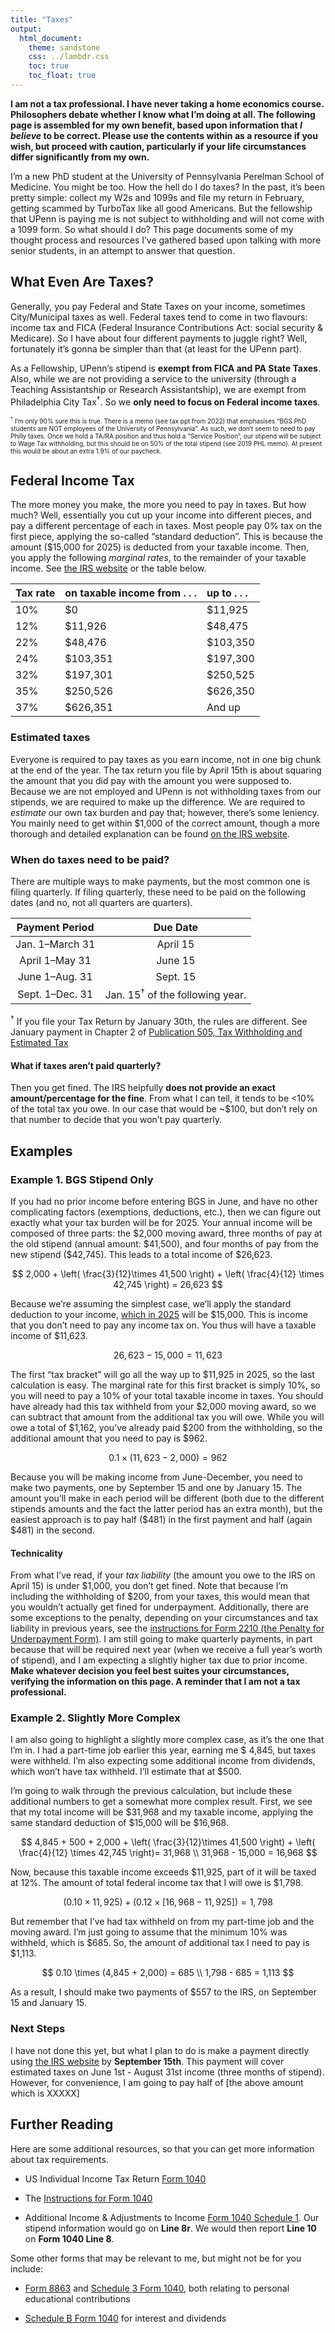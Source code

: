 ```yaml
---
title: "Taxes"
output: 
  html_document:
    theme: sandstone
    css: ../lambdr.css
    toc: true
    toc_float: true
---
```


**I am not a tax professional. I have never taking a home economics course. Philosophers debate whether I know what I'm doing at all. The following page is assembled for my own benefit, based upon information that *I believe* to be correct. Please use the contents within as a resource if you wish, but proceed with caution, particularly if your life circumstances differ significantly from my own.**

I'm a new PhD student at the University of Pennsylvania Perelman School of Medicine. You might be too. How the hell do I do taxes? In the past, it's been pretty simple: collect my W2s and 1099s and file my return in February, getting scammed by TurboTax like all good Americans. But the fellowship that UPenn is paying me is not subject to withholding and will not come with a 1099 form. So what should I do? This page documents some of my thought process and resources I've gathered based upon talking with more senior students, in an attempt to answer that question.

## What Even Are Taxes?

Generally, you pay Federal and State Taxes on your income, sometimes City/Municipal taxes as well. Federal taxes tend to come in two flavours: income tax and FICA (Federal Insurance Contributions Act: social security & Medicare). So I have about four different payments to juggle right? Well, fortunately it's gonna be simpler than that (at least for the UPenn part).

As a Fellowship, UPenn's stipend is **exempt from FICA and PA State Taxes**. Also, while we are not providing a service to the university (through a Teaching Assistantship or Research Assistantship), we are exempt from Philadelphia City Tax^†^. So we **only need to focus on Federal income taxes**.

<font size="1">^†^ I'm only 90% sure this is true. There is a memo (see tax ppt from 2022) that emphasises "BGS PhD students are NOT employees of the University of Pennsylvania". As such, we don't seem to need to pay Philly taxes. Once we hold a TA/RA position and thus hold a "Service Position", our stipend will be subject to Wage Tax withholding, but this should be on 50% of the total stipend (see 2019 PHL memo). At present this would be about an extra 1.9% of our paycheck.</font>

## Federal Income Tax

The more money you make, the more you need to pay in taxes. But how much? Well, essentially you cut up your income into different pieces, and pay a different percentage of each in taxes. Most people pay 0% tax on the first piece, applying the so-called "standard deduction". This is because the amount (\$15,000 for 2025) is deducted from your taxable income. Then, you apply the following *marginal rates*, to the remainder of your taxable income. See [the IRS website](https://www.irs.gov/newsroom/irs-releases-tax-inflation-adjustments-for-tax-year-2025) or the table below.

| **Tax rate** | **on taxable income from . . .** | **up to . . .** |
|:-------------|:---------------------------------|:----------------|
| 10%          | \$0                              | \$11,925        |
| 12%          | \$11,926                         | \$48,475        |
| 22%          | \$48,476                         | \$103,350       |
| 24%          | \$103,351                        | \$197,300       |
| 32%          | \$197,301                        | \$250,525       |
| 35%          | \$250,526                        | \$626,350       |
| 37%          | \$626,351                        | And up          |

### Estimated taxes

Everyone is required to pay taxes as you earn income, not in one big chunk at the end of the year. The tax return you file by April 15th is about squaring the amount that you did pay with the amount you were supposed to. Because we are not employed and UPenn is not withholding taxes from our stipends, we are required to make up the difference. We are required to *estimate* our own tax burden and pay that; however, there's some leniency. You mainly need to get within \$1,000 of the correct amount, though a more thorough and detailed explanation can be found  [on the IRS website](https://www.irs.gov/faqs/estimated-tax).


### When do taxes need to be paid?

There are multiple ways to make payments, but the most common one is filing quarterly. If filing quarterly, these need to be paid on the following dates (and no, not all quarters are quarters).

| Payment Period  |             Due Date              |
|:---------------:|:---------------------------------:|
| Jan. 1–March 31 |             April 15              |
| April 1–May 31  |              June 15              |
| June 1–Aug. 31  |             Sept. 15              |
| Sept. 1–Dec. 31 | Jan. 15^†^ of the following year. |

^†^ If you file your Tax Return by January 30th, the rules are different. See January payment in Chapter 2 of [Publication 505, Tax Withholding and Estimated Tax](https://www.irs.gov/forms-pubs/about-publication-505 "About Publication 505, Tax Withholding and Estimated Tax")

#### What if taxes aren't paid quarterly?

Then you get fined. The IRS helpfully **does not provide an exact amount/percentage for the fine**. From what I can tell, it tends to be \<10% of the total tax you owe. In our case that would be \~\$100, but don't rely on that number to decide that you won't pay quarterly.

## Examples

### Example 1. BGS Stipend Only

If you had no prior income before entering BGS in June, and have no other complicating factors (exemptions, deductions, etc.), then we can figure out exactly what your tax burden will be for 2025. Your annual income will be composed of three parts: the \$2,000 moving award, three months of pay at the old stipend (annual amount: \$41,500), and four months of pay from the new stipend (\$42,745). This leads to a total income of \$26,623.

$$
2,000 + \left( \frac{3}{12}\times 41,500 \right) + \left( \frac{4}{12} \times 42,745 \right) = 26,623
$$

Because we're assuming the simplest case, we'll apply the standard deduction to your income, [which in 2025](https://www.irs.gov/newsroom/irs-releases-tax-inflation-adjustments-for-tax-year-2025) will be \$15,000. This is income that you don't need to pay any income tax on. You thus will have a taxable income of \$11,623.

$$
26,623 - 15,000 = 11,623
$$

The first "tax bracket" will go all the way up to \$11,925 in 2025, so the last calculation is easy. The marginal rate for this first bracket is simply 10%, so you will need to pay a 10% of your total taxable income in taxes. You should have already had this tax withheld from your \$2,000 moving award, so we can subtract that amount from the additional tax you will owe. While you will owe a total of \$1,162, you've already paid \$200 from the withholding, so the additional amount that you need to pay is \$962.

$$
0.1 \times (11,623  - 2,000) = 962
$$

Because you will be making income from June-December, you need to make two payments, one by September 15 and one by January 15. The amount you'll make in each period will be different (both due to the different stipends amounts and the fact the latter period has an extra month), but the easiest approach is to pay half (\$481) in the first payment and half (again \$481) in the second.

#### Technicality

From what I've read, if your *tax liability* (the amount you owe to the IRS on April 15) is under \$1,000, you don't get fined. Note that because I'm including the withholding of \$200, from your taxes, this would mean that you wouldn't actually get fined for underpayment. Additionally, there are some exceptions to the penalty, depending on your circumstances and tax liability in previous years, see the [instructions for Form 2210 (the Penalty for Underpayment Form)](https://www.irs.gov/pub/irs-pdf/i2210.pdf). I am still going to make quarterly payments, in part because that will be required next year (when we receive a full year's worth of stipend), and I am expecting a slightly higher tax due to prior income. **Make whatever decision you feel best suites your circumstances, verifying the information on this page. A reminder that I am not a tax professional.**

### Example 2. Slightly More Complex

I am also going to highlight a slightly more complex case, as it's the one that I'm in. I had a part-time job earlier this year, earning me \$ 4,845, but taxes were withheld. I'm also expecting some additional income from dividends, which won't have tax withheld. I'll estimate that at \$500.

I'm going to walk through the previous calculation, but include these additional numbers to get a somewhat more complex result. First, we see that my total income will be \$31,968 and my taxable income, applying the same standard deduction of \$15,000 will be \$16,968.

$$
4,845 + 500 + 2,000 + \left( \frac{3}{12}\times 41,500 \right) + \left( \frac{4}{12} \times 42,745 \right)= 31,968 \\
31,968 - 15,000 = 16,968
$$

Now, because this taxable income exceeds \$11,925, part of it will be taxed at 12%. The amount of total federal income tax that I will owe is \$1,798.

$$
\left( 0.10 \times 11,925 \right) + \left( 0.12 \times [16,968 - 11,925] \right) = 1,798
$$

But remember that I've had tax withheld on from my part-time job and the moving award. I'm just going to assume that the minimum 10% was withheld, which is \$685. So, the amount of additional tax I need to pay is \$1,113.

$$
0.10 \times (4,845 + 2,000) = 685 \\
1,798 - 685 = 1,113
$$

As a result, I should make two payments of \$557 to the IRS, on September 15 and January 15.

### Next Steps

I have not done this yet, but what I plan to do is make a payment directly using [the IRS website](https://www.irs.gov/payments/pay-personal-taxes-from-your-bank-account) by **September 15th**. This payment will cover estimated taxes on June 1st - August 31st income (three months of stipend). However, for convenience, I am going to pay half of [the above amount which is XXXXX]

## Further Reading

Here are some additional resources, so that you can get more information about tax requirements.

-   US Individual Income Tax Return [Form 1040](https://www.irs.gov/pub/irs-pdf/f1040.pdf)

-   The [Instructions for Form 1040](https://www.irs.gov/pub/irs-pdf/i1040gi.pdf)

-   Additional Income & Adjustments to Income [Form 1040 Schedule 1](https://www.irs.gov/pub/irs-pdf/f1040s1.pdf). Our stipend information would go on **Line 8r**. We would then report **Line 10** on **Form 1040 Line 8**.

Some other forms that may be relevant to me, but might not be for you include:

-   [Form 8863](https://www.irs.gov/pub/irs-pdf/f8863.pdf) and [Schedule 3 Form 1040](https://www.irs.gov/pub/irs-pdf/f1040s3.pdf), both relating to personal educational contributions

-   [Schedule B Form 1040](https://www.irs.gov/pub/irs-pdf/f1040sb.pdf) for interest and dividends

```{=html}
<!-- ## Additional Nonsense (maybe remove)
### Income sources.

I expect the following:

-   A W2 from Columbia University from TA position

-   A W2 from UPenn for the moving award

-   A 1099-DIV from Investments (must fill out Schedule B Part III if this is over \$1,500. Fill out Schedule B anyway?)

-   UPenn Fellowship - does not have a 1099 form but gets reported on Schedule 1 1040 Line 8r

-   Note: MSRP withdrawal may also need things.



### Form 1040 Breakdown

Ultimately, I will need to file a 1040 form.

#### Line 1a.

This is where all **W2** income is included.

#### Line 3a-b.

This is where dividends will go, both qualified and ordinary. A *Qualified Dividend* has to do with the length the asset was held. Refer to 1099-DIV.

#### Line 8r.

This is where the fellowship total will go.


#### Line 16. Tax
will be determined from Tax tables (because income will def. be under $100,000).



-->
```
